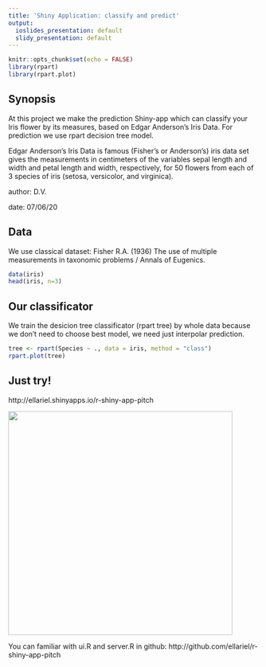 ```yaml
---
title: 'Shiny Application: classify and predict'
output:
  ioslides_presentation: default
  slidy_presentation: default
---
```


```r
knitr::opts_chunk$set(echo = FALSE)
library(rpart)
library(rpart.plot)
```

## Synopsis

At this project we make the prediction Shiny-app which can classify your Iris flower by its measures, based on Edgar Anderson's Iris Data. For prediction we use rpart decision tree model.

Edgar Anderson's Iris Data is famous (Fisher's or Anderson's) iris data set gives the measurements in centimeters of the variables sepal length and width and petal length and width, respectively, for 50 flowers from each of 3 species of iris (setosa, versicolor, and virginica).


author: D.V.


date: 07/06/20

## Data

We use classical dataset: Fisher R.A. (1936) The use of multiple measurements in taxonomic problems / Annals of Eugenics.
```r
data(iris)
head(iris, n=3)
```

## Our classificator

We train the desicion tree classificator (rpart tree) by whole data because we don't need to choose best model, we need just interpolar prediction.
```r
tree <- rpart(Species ~ ., data = iris, method = "class")
rpart.plot(tree)
```


## Just try!


http://ellariel.shinyapps.io/r-shiny-app-pitch

<div align="center">
<img src="www/iris.png" width=450>
</div>

You can familiar with ui.R and server.R in github: 
http://github.com/ellariel/r-shiny-app-pitch